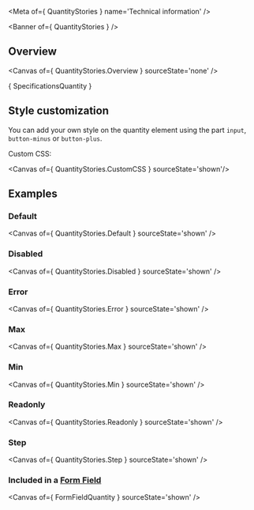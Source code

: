 
<Meta of={ QuantityStories } name='Technical information' />

<Banner of={ QuantityStories } />

## Overview

<Canvas of={ QuantityStories.Overview } sourceState='none' />

<Markdown>{ SpecificationsQuantity }</Markdown>

## Style customization

You can add your own style on the quantity element using the part `input`, `button-minus` or `button-plus`.

Custom CSS:

<Canvas of={ QuantityStories.CustomCSS } sourceState='shown'/>

## Examples

### Default

<Canvas of={ QuantityStories.Default } sourceState='shown' />

### Disabled
<Canvas of={ QuantityStories.Disabled } sourceState='shown' />

### Error
<Canvas of={ QuantityStories.Error } sourceState='shown' />

### Max
<Canvas of={ QuantityStories.Max } sourceState='shown' />

### Min
<Canvas of={ QuantityStories.Min } sourceState='shown' />

### Readonly
<Canvas of={ QuantityStories.Readonly } sourceState='shown' />

### Step
<Canvas of={ QuantityStories.Step } sourceState='shown' />

### Included in a [**Form Field**](?path=/docs/ods-components-form-elements-form-field--technical-information)
<Canvas of={ FormFieldQuantity } sourceState='shown' />
